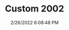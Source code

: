 ---
width: 1333
height: 2000
title: Custom 2002
description: Custom carbon fiber BMW 2002
date: 2/26/2022 6:08:48 PM
cameraMake: Sony
cameraModel: ILCE-7M3
lens: FE 35mm F1.4 GM
settingsfStop: f/1.4
settingsISO: ISO 100
settingsShutter: 1/125
settingsFocalLength: 35 mm
---